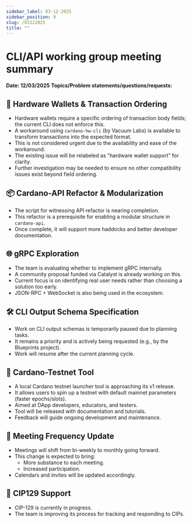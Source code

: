 ```yaml
---
sidebar_label: 03-12-2025
sidebar_position: 9
slug: /03122025
title: ""
---
```

# CLI/API working group meeting summary 
**Date: 12/03/2025**
**Topics/Problem statements/questions/requests:**

## 🔧 Hardware Wallets & Transaction Ordering
- Hardware wallets require a specific ordering of transaction body fields; the current CLI does not enforce this.
- A workaround using `cardano-hw-cli` (by Vacuum Labs) is available to transform transactions into the expected format.
- This is not considered urgent due to the availability and ease of the workaround.
- The existing issue will be relabeled as "hardware wallet support" for clarity.
- Further investigation may be needed to ensure no other compatibility issues exist beyond field ordering.

## 📦 Cardano-API Refactor & Modularization
- The script for witnessing API refactor is nearing completion.
- This refactor is a prerequisite for enabling a modular structure in `cardano-api`.
- Once complete, it will support more haddocks and better developer documentation.

## 🌐 gRPC Exploration
- The team is evaluating whether to implement gRPC internally.
- A community proposal funded via Catalyst is already working on this.
- Current focus is on identifying real user needs rather than choosing a solution too early.
- JSON-RPC + WebSocket is also being used in the ecosystem.

## 🛠️ CLI Output Schema Specification
- Work on CLI output schemas is temporarily paused due to planning tasks.
- It remains a priority and is actively being requested (e.g., by the Blueprints project).
- Work will resume after the current planning cycle.

## 🚀 Cardano-Testnet Tool
- A local Cardano testnet launcher tool is approaching its v1 release.
- It allows users to spin up a testnet with default mainnet parameters (faster epochs/slots).
- Aimed at DApp developers, educators, and testers.
- Tool will be released with documentation and tutorials.
- Feedback will guide ongoing development and maintenance.

## 📅 Meeting Frequency Update
- Meetings will shift from bi-weekly to monthly going forward.
- This change is expected to bring:
  - More substance to each meeting.
  - Increased participation.
- Calendars and invites will be updated accordingly.

## 🧩 CIP129 Support
- CIP-129 is currently in progress.
- The team is improving its process for tracking and responding to CIPs.

